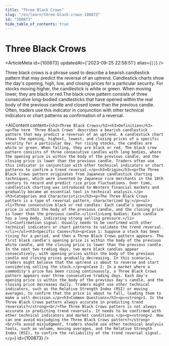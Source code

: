 ```yaml
---
title: "Three Black Crows"
slug: "/en/learn/three-black-crows-100873"
id: "100873"
hide_table_of_contents: true
---
```



# Three Black Crows

<ArticleMeta id={100873} updatedAt={'2023-09-25 22:58:51'} alias={`[]`} />
<div className='border-solid border-b border-t-0 my-4 border-[var(--ifm-color-gray-300)]' />

Three black crows is a phrase used to describe a bearish candlestick pattern that may predict the reversal of an uptrend. Candlestick charts show the day's opening, high, low, and closing prices for a particular security. For stocks moving higher, the candlestick is white or green. When moving lower, they are black or red.The black crow pattern consists of three consecutive long-bodied candlesticks that have opened within the real body of the previous candle and closed lower than the previous candle. Often, traders use this indicator in conjunction with other technical indicators or chart patterns as confirmation of a reversal.

<AIContent content={`<h2>Three Black Crows</h2><h3>Definition</h3><p>The term 'Three Black Crows' describes a bearish candlestick pattern that may predict a reversal of an uptrend. A candlestick chart shows the opening, highest, lowest, and closing prices of a specific security for a particular day. For rising stocks, the candles are white or green. When falling, they are black or red. The black crow pattern consists of three consecutive candles with long bodies, where the opening price is within the body of the previous candle, and the closing price is lower than the previous candle. Traders often use this indicator in conjunction with other technical indicators or chart patterns to confirm a trend reversal.</p><h3>Origin</h3><p>The Three Black Crows pattern originates from Japanese candlestick charting techniques, which were invented by Japanese rice merchants in the 18th century to record and predict rice price fluctuations. Over time, candlestick charting was introduced to Western financial markets and gradually became an essential tool in technical analysis.</p><h3>Categories and Characteristics</h3><p>The Three Black Crows pattern is a type of reversal pattern, characterized by:</p><ul><li>Three consecutive black or red candles: Each candle's opening price is within the body of the previous candle, and the closing price is lower than the previous candle.</li><li>Long bodies: Each candle has a long body, indicating strong selling pressure.</li><li>Confirmation signal: Usually needs to be confirmed with other technical indicators or chart patterns to validate the trend reversal.</li></ul><h3>Specific Cases</h3><p>Case 1: Suppose a stock has been rising for a period, and then a Three Black Crows pattern appears. The first black candle's opening price is within the body of the previous white candle, and the closing price is lower than the previous candle. In the next two trading days, two more black candles appear consecutively, with opening prices within the body of the previous candle and closing prices gradually decreasing. In this scenario, traders might believe that the uptrend is about to reverse and start considering selling the stock.</p><p>Case 2: In a market where a commodity's price has been rising continuously, a Three Black Crows pattern appears over three consecutive trading days. Each day's opening price is within the body of the previous day's candle, and the closing price decreases daily. Traders might use other technical indicators, such as the Relative Strength Index (RSI) or moving averages, to confirm that the price is about to fall, leading them to make a sell decision.</p><h3>Common Questions</h3><p><strong>1. Is the Three Black Crows pattern always accurate in predicting trend reversals?</strong><br/>The Three Black Crows pattern is not always accurate in predicting trend reversals. It needs to be confirmed with other technical indicators and market conditions.</p><p><strong>2. How can one avoid misjudging the Three Black Crows pattern?</strong><br/>To avoid misjudgment, traders should use other technical analysis tools, such as volume, moving averages, and the Relative Strength Index (RSI), to confirm the reliability of the trend reversal signal.</p>`} id={100873} />
